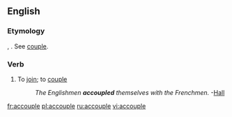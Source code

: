 ==English==

===Etymology===
{{etyl|fro}} {{term|acopler|lang=fro}}, {{etyl|fr}} {{term|accoupler|lang=fr}}. See [[couple]].

===Verb===
{{en-verb|accoupl|es}}

# {{rare}} To [[join]]; to [[couple]]
#: ''The Englishmen '''accoupled''' themselves with the Frenchmen.'' -[[Hall]]

[[fr:accouple]]
[[pl:accouple]]
[[ru:accouple]]
[[vi:accouple]]